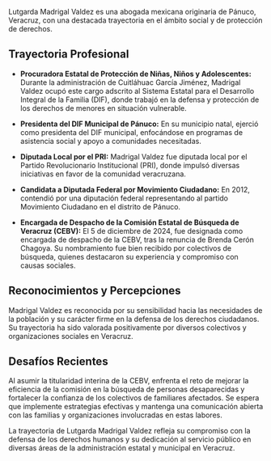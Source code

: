 Lutgarda Madrigal Valdez es una abogada mexicana originaria de Pánuco, Veracruz, con una destacada trayectoria en el ámbito social y de protección de derechos.

## Trayectoria Profesional

- **Procuradora Estatal de Protección de Niñas, Niños y Adolescentes:** Durante la administración de Cuitláhuac García Jiménez, Madrigal Valdez ocupó este cargo adscrito al Sistema Estatal para el Desarrollo Integral de la Familia (DIF), donde trabajó en la defensa y protección de los derechos de menores en situación vulnerable.

- **Presidenta del DIF Municipal de Pánuco:** En su municipio natal, ejerció como presidenta del DIF municipal, enfocándose en programas de asistencia social y apoyo a comunidades necesitadas.

- **Diputada Local por el PRI:** Madrigal Valdez fue diputada local por el Partido Revolucionario Institucional (PRI), donde impulsó diversas iniciativas en favor de la comunidad veracruzana.

- **Candidata a Diputada Federal por Movimiento Ciudadano:** En 2012, contendió por una diputación federal representando al partido Movimiento Ciudadano en el distrito de Pánuco.

- **Encargada de Despacho de la Comisión Estatal de Búsqueda de Veracruz (CEBV):** El 5 de diciembre de 2024, fue designada como encargada de despacho de la CEBV, tras la renuncia de Brenda Cerón Chagoya. Su nombramiento fue bien recibido por colectivos de búsqueda, quienes destacaron su experiencia y compromiso con causas sociales.

## Reconocimientos y Percepciones

Madrigal Valdez es reconocida por su sensibilidad hacia las necesidades de la población y su carácter firme en la defensa de los derechos ciudadanos. Su trayectoria ha sido valorada positivamente por diversos colectivos y organizaciones sociales en Veracruz.

## Desafíos Recientes

Al asumir la titularidad interina de la CEBV, enfrenta el reto de mejorar la eficiencia de la comisión en la búsqueda de personas desaparecidas y fortalecer la confianza de los colectivos de familiares afectados. Se espera que implemente estrategias efectivas y mantenga una comunicación abierta con las familias y organizaciones involucradas en estas labores.

La trayectoria de Lutgarda Madrigal Valdez refleja su compromiso con la defensa de los derechos humanos y su dedicación al servicio público en diversas áreas de la administración estatal y municipal en Veracruz.
